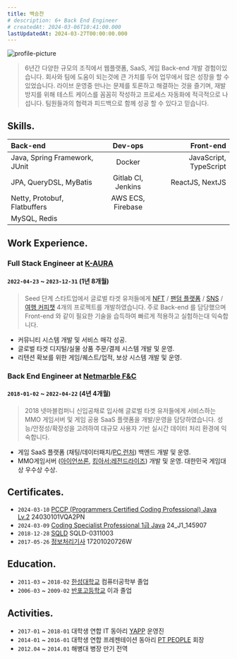 ```yaml
---
title: 백승찬
# description: 6+ Back End Engineer
# createdAt: 2024-03-06T10:41:00.000
lastUpdatedAt: 2024-03-27T00:00:00.000
---
```

<div className="flex justify-center">
    <img className="rounded-full w-48 h-48" src="/seungchan-profile-picture-2024-square.jpg" title="profile-picture" />
</div>

> 6년간 다양한 규모의 조직에서 웹플랫폼, SaaS, 게임 Back-end 개발 경험이있습니다.
회사와 팀에 도움이 되는것에 큰 가치를 두어 업무에서 많은 성장을 할 수 있었습니다.
라이브 운영중 만나는 문제를 토론하고 해결하는 것을 즐기며, 재발 방지를 위해 테스트 케이스를 꼼꼼히 작성하고 프로세스 자동화에 적극적으로 나섭니다.
팀원들과의 협력과 피드백으로 함께 성공 할 수 있다고 믿습니다.

## Skills.

Back-end|Dev-ops|Front-end
:---|:---:|---:
Java, Spring Framework, JUnit|Docker|JavaScript, TypeScript
JPA, QueryDSL, MyBatis|Gitlab CI, Jenkins|ReactJS, NextJS
Netty, Protobuf, Flatbuffers|AWS ECS, Firebase|
MySQL, Redis||


## Work Experience.
### Full Stack Engineer at [K-AURA](https://kaura.biz/)
#### `2022-04-23` ~ `2023-12-31` (1년 8개월)
> Seed 단계 스타트업에서 글로벌 타겟 유저들에게 [NFT](https://sitt.life) / [팬덤 플랫폼](https://ateez.kaura.world/) / [SNS](https://popcondev.web.app/) / [여행 커피챗](https://sg-web-ochre.vercel.app/) 4개의 프로젝트를 개발하였습니다.
> 주로 Back-end 를 담당했으며 Front-end 와 같이 필요한 기술을 습득하여 빠르게 적용하고 실험하는대 익숙합니다.
- 커뮤니티 시스템 개발 및 서비스 매각 성공.
- 글로벌 타겟 디지털/실물 상품 주문/결제 시스템 개발 및 운영.
- 리텐션 확보를 위한 게임/퀘스트/업적, 보상 시스템 개발 및 운영.

### Back End Engineer at [Netmarble F&C](https://company.netmarble.com/studio/list/fnc)
#### `2018-01-02` ~ `2022-04-22` (4년 4개월)
> 2018 넷마블컴퍼니 신입공채로 입사해 글로벌 타겟 유저들에게 서비스하는 MMO 게임서버 및 게임 공용 SaaS 플랫폼을 개발/운영을 담당하였습니다.
> 성능/안정성/확장성을 고려하여 대규모 사용자 기반 실시간 데이터 처리 환경에 익숙합니다.
- 게임 SaaS 플랫폼 (채팅/데이터패치/[PC 런처](https://7ds.netmarble.com/pcclient)) 백엔드 개발 및 운영.
- MMO게임서버 ([아이언쓰론](https://ironthrone.netmarble.com/), [킹아서:레전드라이즈](https://playkingarthurlegendsrise.com/)) 개발 및 운영. 대한민국 게임대상 우수상 수상.

## Certificates.
- `2024-03-10` [PCCP (Programmers Certified Coding Professional) Java Lv.2](https://certi.programmers.co.kr/about/pccp?tab=qualification) 24030101VQA2PN
- `2024-03-09` [Coding Specialist Professional 1급 Java](https://ybmit.com/cos_pro/cos_pro_info.jsp) 24_J1_145907
- `2018-12-28` [SQLD](https://www.dataq.or.kr/www/sub/a_04.do) SQLD-0311003
- `2017-05-26` [정보처리기사](https://www.q-net.or.kr/crf005.do?id=crf00503&jmCd=1320) 17201020726W

## Education.
- `2011-03` ~ `2018-02` [한성대학교](https://www.hansung.ac.kr/) 컴퓨터공학부 졸업
- `2006-03` ~ `2009-02` [반포고등학교](https://banpo.sen.hs.kr/) 이과 졸업

## Activities.
- `2017-01` ~ `2018-01` 대학생 연합 IT 동아리 [YAPP](https://www.yapp.co.kr/) 운영진
- `2014-01` ~ `2016-01` 대학생 연합 프레젠테이션 동아리 [PT PEOPLE](https://cafe.naver.com/ptpeoples) 회장
- `2012.04` ~ `2014.01` 해병대 병장 만기 전역